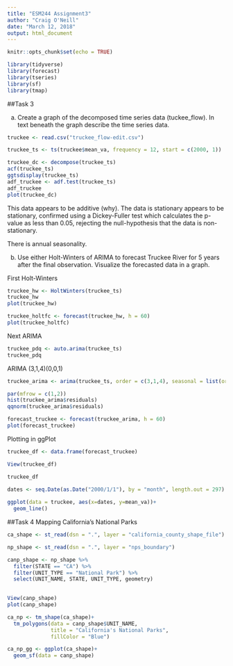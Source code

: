 ```yaml
---
title: "ESM244 Assignment3"
author: "Craig O'Neill"
date: "March 12, 2018"
output: html_document
---
```


```r
knitr::opts_chunk$set(echo = TRUE)
```

```r
library(tidyverse)
library(forecast)
library(tseries)
library(sf)
library(tmap)
```


##Task 3

a)  Create a graph of the decomposed time series data (tuckee_flow).  In text beneath the graph describe the time series data.

```r
truckee <- read.csv("truckee_flow-edit.csv")

truckee_ts <- ts(truckee$mean_va, frequency = 12, start = c(2000, 1))

truckee_dc <- decompose(truckee_ts)
acf(truckee_ts)
ggtsdisplay(truckee_ts)
adf_truckee <- adf.test(truckee_ts)
adf_truckee
plot(truckee_dc)
```

This data appears to be additive (why).
The data is stationary appears to be stationary, confirmed using a Dickey-Fuller test which calculates the p-value as less than 0.05, rejecting the null-hypothesis that the data is non-stationary.

There is annual seasonality.

b)  Use either Holt-Winters of ARIMA to forecast Truckee River for 5 years after the final observation.  Visualize the forecasted data in a graph.


First Holt-Winters
```r
truckee_hw <- HoltWinters(truckee_ts)
truckee_hw
plot(truckee_hw)

truckee_holtfc <- forecast(truckee_hw, h = 60)
plot(truckee_holtfc)


```


Next ARIMA
```r
truckee_pdq <- auto.arima(truckee_ts)
truckee_pdq
```

ARIMA (3,1,4)(0,0,1)

```r
truckee_arima <- arima(truckee_ts, order = c(3,1,4), seasonal = list(order = c(0,0,1)))

par(mfrow = c(1,2))
hist(truckee_arima$residuals)
qqnorm(truckee_arima$residuals)

forecast_truckee <- forecast(truckee_arima, h = 60)
plot(forecast_truckee)
```

Plotting in ggPlot

```r
truckee_df <- data.frame(forecast_truckee)

View(truckee_df)

truckee_df

dates <- seq.Date(as.Date("2000/1/1"), by = "month", length.out = 297)  
  
ggplot(data = truckee, aes(x=dates, y=mean_va))+
  geom_line()
```

##Task 4 Mapping California's National Parks

```r
ca_shape <- st_read(dsn = ".", layer = "california_county_shape_file")

np_shape <- st_read(dsn = ".", layer = "nps_boundary")

canp_shape <- np_shape %>% 
  filter(STATE == "CA") %>%
  filter(UNIT_TYPE == "National Park") %>% 
  select(UNIT_NAME, STATE, UNIT_TYPE, geometry)

  
View(canp_shape)  
plot(canp_shape)

ca_np <- tm_shape(ca_shape)+
  tm_polygons(data = canp_shape$UNIT_NAME,
              title = "California's National Parks",
              fillColor = "Blue")

ca_np_gg <- ggplot(ca_shape)+
  geom_sf(data = canp_shape)


```

